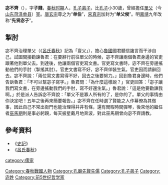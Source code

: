 {{模板:Infobox 先秦人物
|名稱=宓不齊
|姓=
|氏=宓
|名=不齊
|字=子賤
|别名=宓子賤
|别字=
|諡号=
|官位=宰
|爵位=單伯、單父侯、先賢宓子（後世追尊）
|時代=[[春秋时期|春秋时期]]
|國家=[[魯國|魯國]]
|身份=[[孔子弟子列表|孔子弟子]]
|出生日期=前521年
|逝世日期=前445年
}}
{{儒学}}
'''宓不齊'''（{{bd|前521年||前445年|catIdx=宓}}），字'''子賤'''，[[春秋时期|春秋时期]]人，[[孔子弟子列表|孔子弟子]]，比[[孔子|孔子]]小30歲，曾經擔任[[單父|單父]]（今[[山东|山东]][[菏泽|菏泽]][[单县|单县]]）[[宰|宰]]。[[唐玄宗|唐玄宗]]尊之为“'''单伯'''”，[[宋真宗|宋真宗]]加封为“'''单父侯'''”。明[[嘉靖|嘉靖]]九年改称“'''先贤宓子'''”。

==掣肘==
宓不齊治理單父（《[[呂氏春秋|呂氏春秋]]》記為「亶父」），擔心[[魯國|魯國]]國君聽信讒言而干涉自己，試圖間接勸諫魯君：在要辭行前往單父的時候，宓不齊讓兩個魯君身邊的官吏跟著他到單父去。到達後，他讓兩個官吏寫文書。官吏寫文書時，宓不齊在旁邊搖動他們的手肘（掣搖其肘）。官吏文書寫不好，宓不齊佯裝生氣。官吏因而請辭回去。宓不齊說：「兩位寫文書寫得不好，回去之後要努力。」回到魯君身邊時，他們告訴魯君：「不可以幫宓子寫字。」魯君問：「為什麼這樣說？」官吏回答：「宓子讓我們寫文書，在旁邊搖動我們的手肘，寫不好還生氣。」魯君說：「這是他要勸諫我啊。」於是派人告訴宓不齊說：「單父不是寡人所有的了，是你的了。單父的事情由你決定吧！五年之後再來簡要報告。」宓不齊在任時選了賢能之人作幕僚為其做事，因此自己不常出衙門也能治理得井井有條，還有閒暇時間彈琴，後來他的繼任者[[巫馬施|巫馬期]]則是事必躬親，每天披星戴月地奔波，對此巫馬期曾向宓不齊請教。

==參考資料==
*《[[史記|史記]]》
*《[[呂氏春秋|呂氏春秋]]》

{{孔子弟子}}

[[Category:春秋戰國人物|Category:春秋戰國人物]]
[[category:儒家|category:儒家]]
[[Category:孔廟先賢先儒|Category:孔廟先賢先儒]]
[[Category:孔子弟子|Category:孔子弟子]]
[[Category:宓姓|Category:宓姓]]
[[Category:前5世纪哲学家|Category:前5世纪哲学家]]